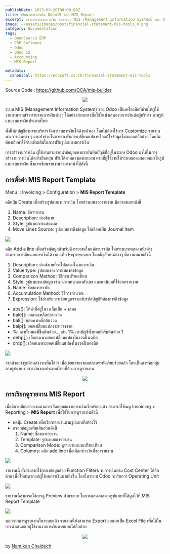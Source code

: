 ```yaml
---
publishDate: 2023-09-20T00:00:00Z
title: เขียนงบการเงินใน Odoo15 ด้วย MIS Report 
excerpt: สร้างรายงานงบการเงิน ด้วยระบบ MIS (Management Information System) ของ Odoo
image: ~/assets/images/post/financial-statement-mis-tools_0.png
category: Documentation
tags:
  - OpenSource ERP
  - ERP Software
  - Odoo
  - Odoo 15
  - Accounting
  - MIS Report

metadata:
  canonical: https://ecosoft.co.th/financial-statement-mis-tools
---
```


Source Code : https://github.com/OCA/mis-builder

<center>
<img src="https://miro.medium.com/v2/resize:fit:1100/format:webp/1*Jqr3LUFab8-wHH84SEXhGA.png">
</img>
</center>

ระบบ MIS (Management Information System) ของ Odoo เป็นเครื่องมือที่ช่วยให้ผู้ใช้งานสามารถสร้างรายงานการเงินต่างๆ ได้อย่างง่ายดาย เพื่อใช้ในนำเสนองบการเงินต่อผู้บริหาร ตามรูปแบบงบการเงินประเทศไทย

ทั้งนี้นักบัญชีสามารถบริหารจัดการงบการเงินได้ด้วยตัวเอง โดยไม่ต้องใช้การ Customize รายงานทางการเงินต่าง ๆ และยังช่วยในการรองรับการเปลี่ยนแปลงหรือแก้ไขข้อมูลในอนาคตอีกด้วย โดยไม่ต้องเสียค่าใช้จ่ายเพิ่มเติมในการปรับรูปแบบงบการเงิน

การสร้างงบการเงิน ผู้ใช้งานสามารถนำข้อมูลของการบันทึกบัญชีที่อยู่ในระบบ Odoo มาใช้ในการสร้างงบการเงินได้อย่างยืดหยุ่น ปรับได้ตามความเหมาะสม ตามที่ผู้ใช้งานให้ระบบแสดงผลออกมาในรูปแบบงบการเงิน ซึ่งการเขียนรายงานสามารถทำได้ดังนี้

## การตั้งค่า MIS Report Template

Menu :: Invoicing > Configuration > **MIS Report Template**

คลิกปุ่ม Create เพื่อสร้างรูปแบบงบการเงิน โดยส่วนบนของรายงาน มีความหมายดังนี้

1. Name: ชื่อรายงาน
2. Description: คำอธิบาย
3. Style: รูปแบบการแสดงผล
4. Move Lines Source: รูปแบบการดึงข้อมูล ให้เลือกเป็น Journal Item

<img src="https://miro.medium.com/v2/resize:fit:1400/format:webp/1*t3O9crU2h-RTXeMby7UqnA.png">
</img>

คลิก Add a line เพื่อสร้างข้อมูลสำหรับดึงรายงานในแต่ละบรรทัด โดยระบบจะแสดงหน้าต่าง สามารถการเขียนงบการเงินได้จาก แท็บ Expression โดยสัญลักษณ์ต่างๆ มีความหมายดังนี้

1. Description: คำอธิบายที่จะไปแสดงในงบการเงิน
2. Value type: รูปแบบของการแสดงค่าข้อมูล
3. Comparison Method: วิธีการเปรียบเทียบ
4. Style: รูปแบบของข้อมูล เช่น ความหนาของตัวเลข และทศนิยมที่ใช้ออกรายงาน
5. Name: ชื่อของบรรทัด
6. Accumulation Method: วิธีการคำนวณ
7. Expression: ใช้สำหรับการเขียนสูตรรวมกับรหัสบัญชีที่ต้องการดึงข้อมูล
  * abs(): ให้ค่าที่อยู่ในวงเล็บเป็น + เสมอ
  * bale[]: ยอดคงเหลือปลายงวด
  * bali[]: ยอดคงเหลือต้นงวด
  * balp[]: ยอดเปลี่ยนแปลงระหว่างงวด
  * %: เอาทั้งหมดที่ขึ้นต้นด้วย… เช่น 1% เอาบัญชีทั้งหมดที่เริ่มต้นด้วย 1
  * debp[]: เลือกเฉพาะยอดเปลี่ยนแปลงในงวดฝั่งเดบิต
  * crdp[]: เลือกเฉพาะยอดเปลี่ยนแปลงในงวดฝั่งเครดิต

<img src="https://miro.medium.com/v2/resize:fit:1400/format:webp/1*zB5RwMVGlTEqQI-to5IOtg.png">
</img>

จากตัวอย่างรูปด้านล่างจะเห็นได้ว่า เมื่อเขียนรายงานแต่ละบรรทัดเรียบร้อยแล้ว โดยเป็นการจัดกลุ่มตามรูปแบบงบการเงินของประเทศไทยที่ต้องการดูรายงาน
<center>
<img src="https://miro.medium.com/v2/resize:fit:1400/format:webp/1*Jt03HN5Wyamqgc283VjMTA.png">
</img>
</center>

## การเรียกดูรายงาน MIS Report

เมื่อมีการเขียนรายงานตามการจัดกลุ่มของงบการเงินเรียบร้อยแล้ว สามารถใช้เมนู Invoicing > Reporting > **MIS Report** เพื่อใช้ในการดูรายงานดังนี้

* กดปุ่ม Create เพื่อเรียกรายงานตามรูปแบบที่สร้างไว้
* กรอกข้อมูลเพิ่มเติมส่วนดังนี้
  1. Name: ชื่อของรายงาน
  2. Template: รูปแบบของรายงาน
  3. Comparison Mode: ดูรายงานแบบเปรียบเทียบ
  4. Columns: คลิก add line เพื่อเลือกช่วงวันที่ของรายงาน

<img src="https://miro.medium.com/v2/resize:fit:786/format:webp/1*yQbQ0l5Xl1tcMCUHRUYFpQ.png">
</img>

รายงานนี้ ยังสามารถใช้กรองข้อมูลด้วย Function Filters งบการเงินตาม Cost Center ได้อีกด้วย เพื่อให้สะดวกแก่ผู้ใช้งบการเงินมากยิ่งขึ้น โดยในระบบ Odoo จะเรียกว่า Operating Unit

<img src="https://miro.medium.com/v2/resize:fit:786/format:webp/1*-qQRLeTAWERoHRq6eSxVzg.png">
</img>

รายงานนี้สามารถใช้การดู Preview ผ่านระบบ โดยจะแสดงผลตามรูปแบบที่ได้ผูกไว้ที่ MIS Report Template

<img src="https://miro.medium.com/v2/resize:fit:786/format:webp/1*eu5TC_10PPG7ll1Dx06Vpg.png">
</img>

นอกจากการดูรายงานในระบบแล้ว รายงานนี้ยังสามารถ Export ออกมาเป็น Excel File เพื่อใช้ในการนำเสนอแก่ผู้ใช้งานงบการเงินภายนอกได้อีกด้วย

<center>
<img src="https://miro.medium.com/v2/resize:fit:640/format:webp/1*AxtEvVf7oBmnRb_e6JvYpw.png">
</img>
</center>

by <a href="https://medium.com/@nantikanc">Nantikan Chaidech</a>